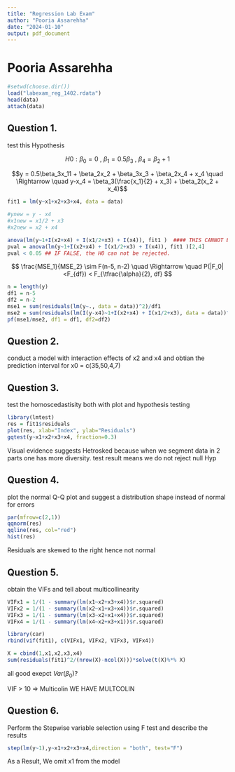 ```yaml
---
title: "Regression Lab Exam"
author: "Pooria Assarehha"
date: "2024-01-10"
output: pdf_document
---
```

# Pooria Assarehha

```r
#setwd(choose.dir())
load("labexam_reg_1402.rdata")
head(data)
attach(data)
```

## Question 1. 

test this Hypothesis

$$ H0 : \beta_0 = 0 \ , \ \beta_1 = 0.5\beta_3 \ , \ \beta_4 = \beta_2 + 1 $$

$$y = 0.5\beta_3x_11 + \beta_2x_2 + \beta_3x_3 + \beta_2x_4 + x_4 \quad \Rightarrow \quad y-x_4 = \beta_3(\frac{x_1}{2} + x_3) + \beta_2(x_2 + x_4)$$ 

```r
fit1 = lm(y~x1+x2+x3+x4, data = data)

#ynew = y - x4 
#x1new = x1/2 + x3
#x2new = x2 + x4

anova(lm(y~1+I(x2+x4) + I(x1/2+x3) + I(x4)), fit1 )  #### THIS CANNOT BE H_0'S MODEL
pval = anova(lm(y~1+I(x2+x4) + I(x1/2+x3) + I(x4)), fit1 )[2,4]
pval < 0.05 ## IF FALSE, the H0 can not be rejected. 
```

$$
\frac{MSE_1}{MSE_2} \sim F(n-5, n-2) \quad \Rightarrow \quad P(|F_0|<F_{df}) < F_{\tfrac{\alpha}{2}, df} 
$$

```r
n = length(y)
df1 = n-5
df2 = n-2
mse1 = sum(residuals(lm(y~., data = data))^2)/df1
mse2 = sum(residuals(lm(I(y-x4)~1+I(x2+x4) + I(x1/2+x3), data = data))^2)/df2
pf(mse1/mse2, df1 = df1, df2=df2) 
```
## Question 2. 
conduct a model with interaction effects of x2 and x4 and obtian the prediction interval for x0 = c(35,50,4,7)




## Question 3. 
test the homoscedastisity both with plot and hypothesis testing

```r
library(lmtest)
res = fit1$residuals
plot(res, xlab="Index", ylab="Residuals")
gqtest(y~x1+x2+x3+x4, fraction=0.3)
```

Visual evidence suggests Hetrosked because when we segment data in 2 parts one has more diversity. test result means we do not reject null Hyp

## Question 4. 
plot the normal Q-Q plot and suggest a distribution shape instead of normal for errors

```r
par(mfrow=c(2,1))
qqnorm(res)
qqline(res, col="red")
hist(res)
```

 Residuals are skewed to the right hence not normal


## Question 5. 
obtain the VIFs and tell about multicollinearity 

```r
VIFx1 = 1/(1 - summary(lm(x1~x2+x3+x4))$r.squared)
VIFx2 = 1/(1 - summary(lm(x2~x1+x3+x4))$r.squared)
VIFx3 = 1/(1 - summary(lm(x3~x2+x1+x4))$r.squared)
VIFx4 = 1/(1 - summary(lm(x4~x2+x3+x1))$r.squared)

library(car)
rbind(vif(fit1), c(VIFx1, VIFx2, VIFx3, VIFx4))

X = cbind(1,x1,x2,x3,x4)
sum(residuals(fit1)^2/(nrow(X)-ncol(X)))*solve(t(X)%*% X)
```
all good exepct $Var(\beta_0)$? 

VIF > 10 => Multicolin  WE HAVE MULTCOLIN

## Question 6. 
Perform the Stepwise variable selection using F test and describe the results

```r
step(lm(y~1),y~x1+x2+x3+x4,direction = "both", test="F")
```

As a Result, We omit x1 from the model



